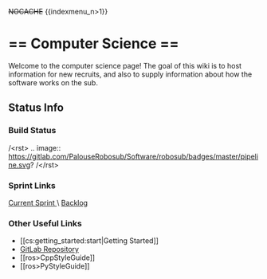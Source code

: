 ~~NOCACHE~~
\{\{indexmenu_n\>1\}\}
# == Computer Science ==

Welcome to the computer science page! The goal of this wiki is to host information for new recruits, and also to supply information about how the software works on the sub.

## Status Info
### Build Status
/\<rst\>
  .. image:: https://gitlab.com/PalouseRobosub/Software/robosub/badges/master/pipeline.svg?
/\</rst\>

### Sprint Links
[ Current Sprint ](https://github.com/PalouseRobosub/robosub/milestone/4 ) \\
[ Backlog ](https://github.com/PalouseRobosub/robosub/milestone/1 )

### Other Useful Links
  * [[cs:getting_started:start|Getting Started]]
  * [GitLab Repository](https://gitlab.com/PalouseRobosub)
  * [[ros\>CppStyleGuide]]
  * [[ros\>PyStyleGuide]]